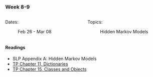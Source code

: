 ### Week 8-9

:::: columns
::: {.column width="50%"}

Dates: 

: Feb 26 - Mar 08

:::

::: {.column width="50%"}

Topics:

: Hidden Markov Models

:::

::::

#### Readings

- SLP Appendix A: Hidden Markov Models
- [TP Chapter 11, Dictionaries](https://greenteapress.com/thinkpython2/html/thinkpython2012.html)
- [TP Chapter 15, Classes and Objects](https://greenteapress.com/thinkpython2/html/thinkpython2016.html)
